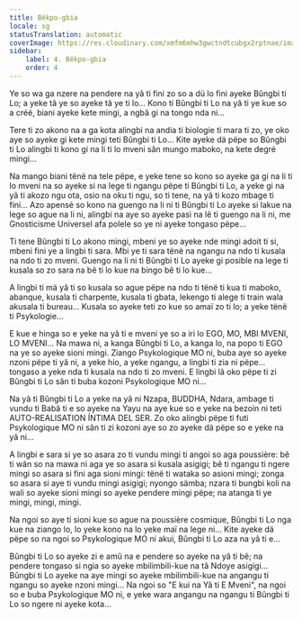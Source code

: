 ```yaml
---
title: Bêkpo-gbia
locale: sg
statusTranslation: automatic
coverImage: https://res.cloudinary.com/xmfm6mhw3gwctndtcubgx2rptnae/image/upload/v1740468922/small_cover_tratado_de_psicologia_revolucionaria_a4c0dca4e0.webp
sidebar:
    label: 4. Bêkpo-gbia
    order: 4
---
```

Ye so wa ga nzere na pendere na yâ ti fini zo so a dü lo fini ayeke Bûngbi ti Lo; a yeke tâ ye so ayeke tâ ye ti lo... Kono ti Bûngbi ti Lo na yâ ti ye kue so a créé, biani ayeke kete mingi, a ngbâ gi na tongo nda ni...

Tere ti zo akono na a ga kota alingbi na andia ti biologie ti mara ti zo, ye oko aye so ayeke gi kete mingi teti Bûngbi ti Lo... Kite ayeke dä pëpe so Bûngbi ti Lo alingbi ti kono gi na li ti lo mveni sân mungo maboko, na kete degré mingi...

Na mango biani tënë na tele pëpe, e yeke tene so kono so ayeke ga gi na li ti lo mveni na so ayeke si na lege ti ngangu pëpe ti Bûngbi ti Lo, a yeke gi na yâ ti akozo ngu ota, osio na oku ti ngu, so ti tene, na yâ ti kozo mbage ti fini... Azo apensé so kono na guengo na li ni ti Bûngbi ti Lo ayeke si lakue na lege so ague na li ni, alingbi na aye so ayeke pasi na lê ti guengo na li ni, me Gnosticisme Universel afa polele so ye ni ayeke tongaso pëpe...

Ti tene Bûngbi ti Lo akono mingi, mbeni ye so ayeke nde mingi adoit ti si, mbeni fini ye a lingbi ti sara. Mbi ye ti sara tënë na ngangu na ndo ti kusala na ndo ti zo mveni. Guengo na li ni ti Bûngbi ti Lo ayeke gi posible na lege ti kusala so zo sara na bê ti lo kue na bingo bê ti lo kue...

A lingbi ti mä yâ ti so kusala so ague pëpe na ndo ti tënë ti kua ti maboko, abanque, kusala ti charpente, kusala ti gbata, lekengo ti alege ti train wala akusala ti bureau... Kusala so ayeke teti zo kue so amaï zo ti lo; a yeke tënë ti Psykologie...

E kue e hinga so e yeke na yâ ti e mveni ye so a iri lo EGO, MO, MBI MVENI, LO MVENI... Na mawa ni, a kanga Bûngbi ti Lo, a kanga lo, na popo ti EGO na ye so ayeke sioni mingi. Ziango Psykologique MO ni, buba aye so ayeke nzoni pëpe ti yâ ni, a yeke hio, a yeke ngangu, a lingbi ti zia ni pëpe... tongaso a yeke nda ti kusala na ndo ti zo mveni. E lingbi lâ oko pëpe ti zi Bûngbi ti Lo sân ti buba kozoni Psykologique MO ni...

Na yâ ti Bûngbi ti Lo a yeke na yâ ni Nzapa, BUDDHA, Ndara, ambage ti vundu ti Babâ ti e so ayeke na Yayu na aye kue so e yeke na bezoin ni teti AUTO-REALISATION ÍNTIMA DEL SER. Zo oko alingbi pëpe ti futi Psykologique MO ni sân ti zi kozoni aye so zo ayeke dä pëpe so e yeke na yâ ni...

A lingbi e sara si ye so asara zo ti vundu mingi ti angoi so aga poussière: bê ti wân so na mawa ni aga ye so asara si kusala asigigi; bê ti ngangu ti ngere mingi so asara si fini aga sioni mingi: tënë ti wataka so asioni mingi; zonga so asara si aye ti vundu mingi asigigi; nyongo sämba; nzara ti bungbi koli na wali so ayeke sioni mingi so ayeke pendere mingi pëpe; na atanga ti ye mingi, mingi, mingi.

Na ngoi so aye ti sioni kue so ague na poussière cosmique, Bûngbi ti Lo nga kue na ziango lo, lo yeke kono na lo yeke maï na lege ni... Kite ayeke dä pëpe so na ngoi so Psykologique MO ni akui, Bûngbi ti Lo aza na yâ ti e...

Bûngbi ti Lo so ayeke zi e amû na e pendere so ayeke na yâ ti bê; na pendere tongaso si ngia so ayeke mbilimbili-kue na tâ Ndoye asigigi... Bûngbi ti Lo ayeke na aye mingi so ayeke mbilimbili-kue na angangu ti ngangu so ayeke nzoni mingi... Na ngoi so "E kui na Yâ ti E Mveni", na ngoi so e buba Psykologique MO ni, e yeke wara angangu na ngangu ti Bûngbi ti Lo so ngere ni ayeke kota...

